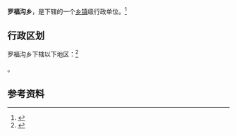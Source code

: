 {{中国乡级行政区|21/13/22/209/000}}

'''罗福沟乡'''，是{{PRC admin/fullname|21/13/22/209/000|3}}下辖的一个[[乡镇|乡镇]]级行政单位。<ref>{{PRC admin/ref sgc|{{PRC admin/parent|21/13/22/209/000}}}}</ref>

== 行政区划 ==

罗福沟乡下辖以下地区：<ref>{{PRC admin/ref sgc|21/13/22/209/000}}</ref>

{{PRC admin/children|21/13/22/209/000}}。

== 参考资料 ==

{{reflist}}

{{辽宁行政区划小作品}}
{{PRC admin/navcat|21/13/22/209/000}}